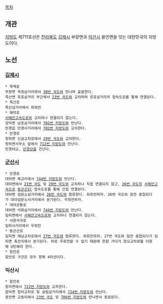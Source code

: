 [[목차]]
== 개관 ==
[[지방도]] 제711호선은 [[전라북도]] [[김제시]] 부량면과 [[익산시]] 용안면을 잇는 대한민국의 지방도이다.

== 노선 ==
=== [[김제시]] ===
 * 죽백로
 부량면 옥정삼거리에서 [[30번 국도]]와 만나며 출발한다.
 죽산면 유호삼거리 부근에서 [[23번 국도]]와 교차하며 유호삼거리의 접속도로를 통해 연결된다.
 * 죽산로
 죽산삼거리에서 좌회전
 * 해학로
 [[서해안고속도로]]와 교차하나 연결되지 않는다.
 성덕면 남포삼거리에서 [[702번 지방도]]와 만난다.
 만경읍 만경사거리에서 [[702번 지방도]]와 교차한다.
 * 만경로
 청하면 신금교차로에서 [[29번 국도]]와 교차한다.
 청하면사무소 앞에서 [[712번 지방도]]와 만난다.
 만경대교. [[만경강]]을 건넌다.
=== [[군산시]] ===
 * 만경로
 대야면 복교리에서 [[744번 지방도]]와 만난다.
 대야면에서 [[21번 국도]] 및 [[29번 국도]]와 교차하나 직접 연결되지 않고, [[26번 국도]]의 [[서해안고속도로]] [[동군산IC]] 접속도로를 통해 간접 연결된다.
 대야면 검문소삼거리에서 [[26번 국도]]에 합류한다. 좌회전하자. 26번 국도와 잠깐 중첩되다가 대야검문소사거리에서 분기된다. 우회전하자.
 * 대야관통로
 대야면 석화삼거리에서 [[744번 지방도]]와 만난다.
 임피면에서 [[서해안고속도로]]와 교차하나 연결되지 않는다.
 * 서원석곡로
 임피사거리에서 우회전
 * 동군산로
 임피면 계남교차로에서 [[27번 국도]]에 합류한다. 좌회전하자. 27번 국도와 잠깐 중첩되다가 임피면 축산리에서 분기된다. 바로 우회전할 수 없기 때문에 한참 가다가 창오교차로를 이용해 U턴해야 한다.
 * 함안로
 함안로 구간은 모두 왕복 4차선이다.
=== 익산시 ===
 * 함안로
 함라면에서 [[722번 지방도]]와 교차한다.
 함라면 함라교차로 및 숭림삼거리에서 [[724번 지방도]]와 만난다.
 용안면 교동리에서 [[23번 국도]] 및 [[706번 지방도]]와 만나면서 종료된다.
 
